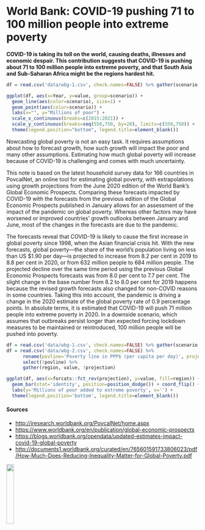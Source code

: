 # World Bank: COVID-19 pushing 71 to 100 million people into extreme poverty #

**COVID-19 is taking its toll on the world, causing deaths, illnesses and economic
despair. This contribution suggests that COVID-19 is pushing about 71 to 100 million
people into extreme poverty, and that South Asia and Sub-Saharan Africa might be the
regions hardest hit.**

```{r wbg-1, fig.cap='The impact of COVID-19 on global poverty'}

df = read.csv('data/wbg-1.csv', check.names=FALSE) %>% gather(scenario, value, !Year)

ggplot(df, aes(x=Year, y=value, group=scenario)) +
  geom_line(aes(color=scenario), size=1) + 
  geom_point(aes(color=scenario)) + 
  labs(x="", y="Millions of poor") +
  scale_x_continuous(breaks=c(2015:2021)) + 
  scale_y_continuous(breaks=seq(550,750, by=20), limits=c(550,750)) +
  theme(legend.position="bottom", legend.title=element_blank())

```


Nowcasting global poverty is not an easy task. It requires
assumptions about how to forecast growth, how such growth
will impact the poor and many other assumptions. Estimating
how much global poverty will increase because of COVID-19
is challenging and comes with much uncertainty.

This note is based on the latest household survey data for
166 countries in PovcalNet, an online tool for estimating
global poverty, with extrapolations using growth projections
from the June 2020 edition of the World Bank’s Global
Economic Prospects. Comparing these forecasts impacted by
COVID-19 with the forecasts from the previous edition of the
Global Economic Prospects published in January allows for an
assessment of the impact of the pandemic on global poverty.
Whereas other factors may have worsened or improved
countries’ growth outlooks between January and June, most
of the changes in the forecasts are due to the pandemic.

The forecasts reveal that COVID-19 is likely to cause the first
increase in global poverty since 1998, when the Asian financial
crisis hit. With the new forecasts, global poverty—the share of
the world’s population living on less than US $1.90 per day—is
projected to increase from 8.2 per cent in 2019 to 8.8 per cent
in 2020, or from 632 million people to 684 million people. The
projected decline over the same time period using the previous
Global Economic Prospects forecasts was from 8.0 per cent
to 7.7 per cent. The slight change in the base number from 8.2
to 8.0 per cent for 2019 happens because the revised growth
forecasts also changed for non-COVID reasons in some
countries. Taking this into account, the pandemic is driving
a change in the 2020 estimate of the global poverty rate of
0.9 percentage points. In absolute terms, it is estimated that
COVID-19 will push 71 million people into extreme poverty in
2020. In a downside scenario, which assumes that outbreaks
persist longer than expected forcing lockdown measures to be
maintained or reintroduced, 100 million people will be pushed
into poverty.

```{r wbg-2, fig.cap='The regional distribution of the COVID-19-induced poor'}

df = read.csv('data/wbg-1.csv', check.names=FALSE) %>% gather(scenario, value, !Year)
df = read.csv('data/wbg-2.csv', check.names=FALSE) %>%
      rename(povline='Poverty line in PPP$ (per capita per day)', projection='Years of GDP data used for growth projections') %>%
      select(!povline) %>%
      gather(region, value, !projection)

ggplot(df, aes(x=forcats::fct_rev(projection), y=value, fill=region)) +
  geom_bar(stat='identity', position=position_dodge()) + coord_flip() +
  labs(y='Millions of poor added to extreme poverty', x='') +
  theme(legend.position='bottom', legend.title=element_blank())

```

#### Sources #### {-}

* <http://iresearch.worldbank.org/PovcalNet/home.aspx>
* <https://www.worldbank.org/en/publication/global-economic-prospects>
* <https://blogs.worldbank.org/opendata/updated-estimates-impact-covid-19-global-poverty>
* <http://documents1.worldbank.org/curated/en/765601591733806023/pdf/How-Much-Does-Reducing-Inequality-Matter-for-Global-Poverty.pdf>

![](logos/wbg.png){width=20%}
